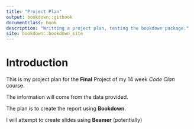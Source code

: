 ```yaml
--- 
title: "Project Plan"
output: bookdown::gitbook
documentclass: book
description: "Writting a project plan, testing the bookdown package."
site: bookdown::bookdown_site
---
```

# Introduction

This is my project plan for the **Final** Project of my 14 week _Code Clan_ course.


The information will come from the data provided.

The plan is to create the report using __Bookdown__.

I will attempt to create slides using __Beamer__ (potentially)


